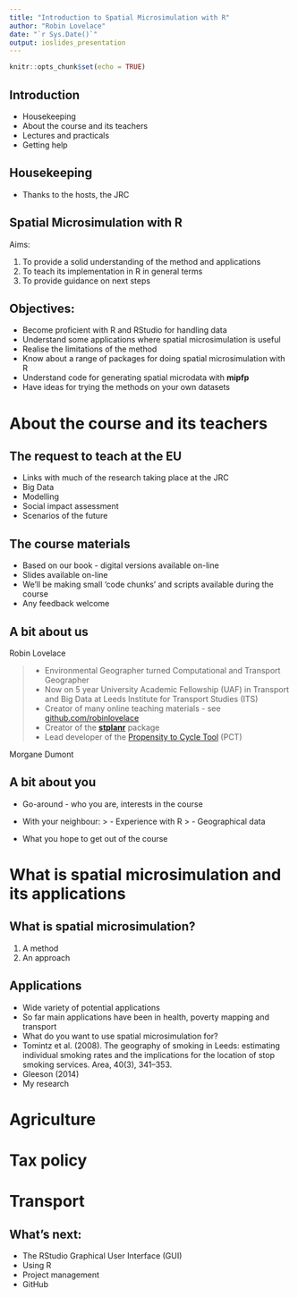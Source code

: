 ```yaml
---
title: "Introduction to Spatial Microsimulation with R"
author: "Robin Lovelace"
date: "`r Sys.Date()`"
output: ioslides_presentation
---
```


```r
knitr::opts_chunk$set(echo = TRUE)
```

## Introduction

- Housekeeping
- About the course and its teachers
- Lectures and practicals
- Getting help

## Housekeeping

- Thanks to the hosts, the JRC

## Spatial Microsimulation with R

Aims:

1. To provide a solid understanding of the method and applications
2. To teach its implementation in R in general terms
3. To provide guidance on next steps

## Objectives:

- Become proficient with R and RStudio for handling data
- Understand some applications where spatial microsimulation is useful
- Realise the limitations of the method
- Know about a range of packages for doing spatial microsimulation with R
- Understand code for generating spatial microdata with **mipfp**
- Have ideas for trying the methods on your own datasets

# About the course and its teachers

## The request to teach at the EU

- Links with much of the research taking place at the JRC
- Big Data
- Modelling
- Social impact assessment
- Scenarios of the future

## The course materials

- Based on our book - digital versions available on-line
- Slides available on-line
- We'll be making small 'code chunks' and scripts available during the course
- Any feedback welcome

## A bit about us

Robin Lovelace

> - Environmental Geographer turned Computational and Transport Geographer
> - Now on 5 year University Academic Fellowship (UAF) in Transport and Big Data at Leeds Institute for Transport Studies (ITS)
> - Creator of many online teaching materials - see [github.com/robinlovelace](https://github.com/Robinlovelace)
> - Creator of the [**stplanr**](https://github.com/ropensci/stplanr) package
> - Lead developer of the [Propensity to Cycle Tool](http://www.pct.bike/) (PCT)

Morgane Dumont

## A bit about you

- Go-around - who you are, interests in the course
- With your neighbour:
    > - Experience with R
    > - Geographical data

- What you hope to get out of the course

# What is spatial microsimulation and its applications

## What is spatial microsimulation?

1. A method
2. An approach

## Applications

- Wide variety of potential applications
- So far main applications have been in health, poverty mapping and transport
- What do you want to use spatial microsimulation for?
- Tomintz et al. (2008). The geography of smoking in Leeds: estimating individual smoking rates and the implications for the location of stop smoking services. Area, 40(3), 341–353. 
- Gleeson (2014)
- My research

# Agriculture

# Tax policy

# Transport

## What's next:

  - The RStudio Graphical User Interface (GUI)
  - Using R
  - Project management
  - GitHub